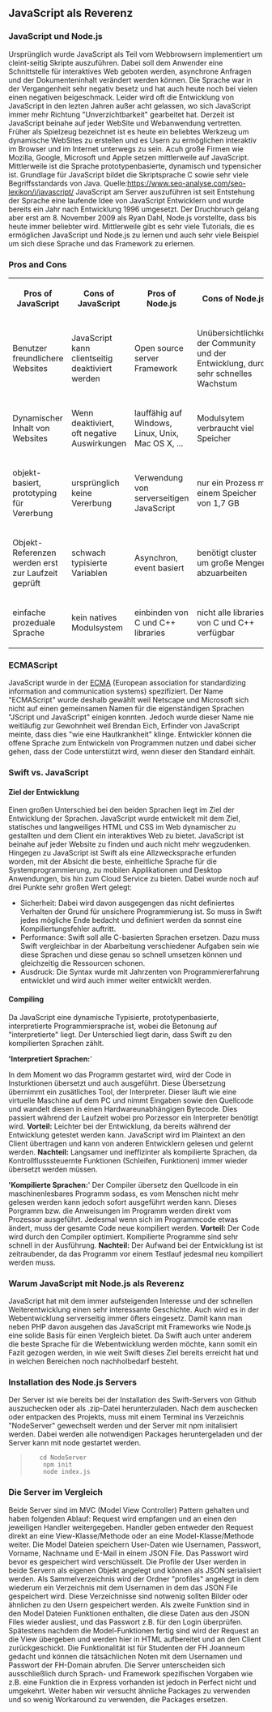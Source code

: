 ==JavaScript als Reverenz==

===JavaScript und Node.js===
Ursprünglich wurde JavaScript als Teil vom Webbrowsern implementiert um cleint-seitig Skripte auszuführen. Dabei soll dem Anwender eine Schnittstelle für interaktives Web geboten werden, asynchrone Anfragen und der Dokumenteninhalt verändert werden können. 
Die Sprache war in der Vergangenheit sehr negativ besetz und hat auch heute noch bei vielen einen negativen beigeschmack. Leider wird oft die Entwicklung von JavaScript in den lezten Jahren außer acht gelassen, wo sich JavaScript immer mehr Richtung "Unverzichtbarkeit" gearbeitet hat. Derzeit ist JavaScript beinahe auf jeder WebSite und Webanwendung vertretten. Früher als Spielzeug bezeichnet ist es heute ein beliebtes Werkzeug um dynamische WebSites zu erstellen und es Usern zu ermöglichen interaktiv im Browser und im Internet unterwegs zu sein. Acuh große Firmen wie Mozilla, Google, Microsoft und Apple setzen mittlerweile auf JavaScript. Mittlerweile ist die Sprache prototypenbasierte, dynamisch und typensicher ist. Grundlage für JavaScript bildet die Skriptsprache C sowie sehr viele Begriffsstandards von Java. Quelle:https://www.seo-analyse.com/seo-lexikon/j/javascript/
JavaScript am Server auszuführen ist seit Entstehung der Sprache eine laufende Idee von JavaScript Entwicklern und wurde bereits ein Jahr nach Entwicklung 1996 umgesetzt. Der Druchbruch gelang aber erst am 8. November 2009 als Ryan Dahl, Node.js vorstellte, dass bis heute immer beliebter wird. Mittlerweile gibt es sehr viele Tutorials, die es ermöglichen JavaScript und Node.js zu lernen und auch sehr viele Beispiel um sich diese Sprache und das Framework zu erlernen. 

=== Pros and Cons===
<table>
	<tr>
		<th>Pros of JavaScript</th>
		<th>Cons of JavaScript</th>
		<th>Pros of Node.js</th>
		<th>Cons of Node.js</th>
	</tr>
	<tr>
		<td>Benutzer freundlichere Websites</td>
		<td>JavaScript kann clientseitig deaktiviert werden</td>
		<td>Open source server Framework</td>
		<td>Unübersichtlichkeit der Community und der Entwicklung, durch sehr schnelles Wachstum</td>
	</tr>
	<tr>
		<td>Dynamischer Inhalt von Websites</td>
		<td>Wenn deaktiviert, oft negative Auswirkungen</td>
		<td>lauffähig auf Windows, Linux, Unix, Mac OS X, ...</td>
		<td>Modulsytem verbraucht viel Speicher</td>
	</tr>
	<tr>
		<td>objekt-basiert, prototyping für Vererbung</td>
		<td>ursprünglich keine Vererbung</td>
		<td>Verwendung von serverseitigen JavaScript</td>
		<td>nur ein Prozess mit einem Speicher von 1,7 GB</td>
	</tr>
	<tr>
		<td>Objekt-Referenzen werden erst zur Laufzeit geprüft</td>
		<td>schwach typisierte Variablen</td>
		<td>Asynchron, event basiert</td>
		<td>benötigt cluster um große Mengen abzuarbeiten</td>
	</tr>
	<tr>
		<td>einfache prozeduale Sprache</td>
		<td>kein natives Modulsystem</td>
		<td>einbinden von C und C++ libraries</td>
		<td>nicht alle libraries von C und C++ verfügbar</td>
	</tr>
</table>

===ECMAScript===

JavaScript wurde in der <span class = "plainlinks">[http://www.ecma-international.org/ ECMA]</span> (European association for standardizing information and communication systems) spezifiziert. Der Name "ECMAScript" wurde deshalb gewählt weil Netscape und Microsoft sich nicht auf einen gemeinsamen Namen für die eigenständigen Sprachen "JScript und JavaScript" einigen konnten. Jedoch wurde dieser Name nie weitläufig zur Gewohnheit weil Brendan Eich, Erfinder von JavaScript meinte, dass dies "wie eine Hautkrankheit" klinge. Entwickler können die offene Sprache zum Entwickeln von Programmen nutzen und dabei sicher gehen, dass der Code unterstützt wird, wenn dieser den Standard einhält. 

=== Swift vs. JavaScript=== 

====Ziel der Entwicklung====
Einen großen Unterschied bei den beiden Sprachen liegt im Ziel der Entwicklung der Sprachen. JavaScript wurde entwickelt mit dem Ziel, statisches und langweiliges HTML und CSS im Web dynamischer zu gestallten und dem Client ein interaktives Web zu bietet. JavaScript ist beinahe auf jeder Website zu finden und auch nicht mehr wegzudenken.
Hingegen zu JavaScript ist Swift als eine Allzwecksprache erfunden worden, mit der Absicht die beste, einheitliche Sprache für die Systemprogrammierung, zu mobilen Applikationen und Desktop Anwendungen, bis hin zum Cloud Service zu bieten. Dabei wurde noch auf drei Punkte sehr großen Wert gelegt: 
* Sicherheit: Dabei wird davon ausgegengen das nicht definiertes Verhalten der Grund für unsichere Programmierung ist. So muss in Swift jedes mögliche Ende bedacht und definiert werden da sonnst eine Kompiliertungsfehler auftritt.
* Performance: Swift soll alle C-basierten Sprachen ersetzen. Dazu muss Swift vergleichbar in der Abarbeitung verschiedener Aufgaben sein wie diese Sprachen und diese genau so schnell umsetzen können und gleichzeitig die Ressourcen schonen.
* Ausdruck: Die Syntax wurde mit Jahrzenten von Programmiererfahrung entwicklet und wird auch immer weiter entwicklt werden. 

====Compiling====
Da JavaScript eine dynamische Typisierte, prototypenbasierte, interpretierte Programmiersprache ist, wobei die Betonung auf "interpretierte" liegt. Der Unterschied liegt darin, dass Swift zu den kompilierten Sprachen zählt.

''''Interpretiert Sprachen:''''

In dem Moment wo das Programm gestartet wird, wird der Code in Insturktionen übersetzt und auch ausgeführt. Diese Übersetzung übernimmt ein zusätliches Tool, der Interpreter. Dieser läuft wie eine virtuelle Maschine auf dem PC und nimmt Eingaben sowie den Quellcode und wandelt diesen in einen Hardwareunabhängigen Bytecode. Dies passiert während der Laufzeit wobei pro Porzessor ein Interpreter benötigt wird. 
'''Vorteil:''' Leichter bei der Entwicklung, da bereits während der Entwicklung getestet werden kann. JavaScript wird im Plaintext an den Client übertragen und kann von anderen Entwicklern gelesen und gelernt werden.
'''Nachteil:''' Langsamer und ineffizinter als kompilierte Sprachen, da Kontrollflusssteuernte Funktionen (Schleifen, Funktionen) immer wieder übersetzt werden müssen.

''''Kompilierte Sprachen:''''
Der Compiler übersetz den Quellcode in ein maschinenlesbares Programm sodass, es vom Menschen nicht mehr gelesen werden kann jedoch sofort ausgeführt werden kann. Dieses Porgramm bzw. die Anweisungen im Programm werden direkt vom Prozessor ausgeführt. Jedesmal wenn sich im Programmcode etwas ändert, muss der gesamte Code neue kompiliert werden.
'''Vorteil:''' Der Code wird durch den Compiler optimiert. Kompilierte Programme sind sehr schnell in der Ausführung.
'''Nachteil:''' Der Aufwand bei der Entwicklung ist ist zeitraubender, da das Programm vor einem Testlauf jedesmal neu kompiliert werden muss.

===Warum JavaScript mit Node.js als Reverenz===

JavaScript hat mit dem immer aufsteigenden Interesse und der schnellen Weiterentwicklung einen sehr interessante Geschichte. Auch wird es in der Webentwicklung serverseitig immer öfters eingesetz. Damit kann man neben PHP davon ausgehen das JavaScript mit Frameworks wie Node.js eine solide Basis für einen Vergleich bietet. Da Swift auch unter anderem die beste Sprache für die Webentwicklung werden möchte, kann somit ein Fazit gezogen werden, in wie weit Swift dieses Ziel bereits erreicht hat und in welchen Bereichen noch nachholbedarf besteht. 

===Installation des Node.js Servers===

Der Server ist wie bereits bei der Installation des Swift-Servers von Github auszuchecken oder als .zip-Datei herunterzuladen. Nach dem auschecken oder entpacken des Projekts, muss mit einem Terminal ins Verzeichnis "NodeServer" gewechselt werden und der Server mit npm initalisiert werden. Dabei werden alle notwendigen Packages heruntergeladen und der Server kann mit node gestartet werden. 

<blockquote>
	<code>cd NodeServer</code><br/>
	<code>npm init</code><br/>
	<code>node index.js</code><br/>
</blockquote>

===Die Server im Vergleich===

Beide Server sind im MVC (Model View Controller) Pattern gehalten und haben folgenden Ablauf:
Request wird empfangen und an einen den jeweiligen Handler weitergegeben.
Handler geben entweder den Request direkt an eine View-Klasse/Methode oder an eine Model-Klasse/Methode weiter.
Die Model Dateien speichern User-Daten wie Usernamen, Passwort, Vorname, Nachname und E-Mail in einem JSON File. Das Passwort wird bevor es gespeichert wird verschlüsselt.
Die Profile der User werden in beide Servern als eigenen Objekt angelegt und können als JSON serialisiert werden. Als Sammelverzeichnis wird der Ordner "profiles" angelegt in dem wiederum ein Verzeichnis mit dem Usernamen in dem das JSON File gespeichert wird. Diese Verzeichnisse sind notwenig sollten Bilder oder ähnlichen zu den Usern gespeichert werden.
Als zweite Funktion sind in den Model Dateien Funktionen enthalten, die diese Daten aus den JSON Files wieder ausliest, und das Passwort z.B. für den Login überprüfen. 
Spätestens nachdem die Model-Funktionen fertig sind wird der Request an die View übergeben und werden hier in HTML aufbereitet und an den Client zurückgeschickt.
Die Funktionalität ist für Studenten der FH Joanneum gedacht und können die tätsächlichen Noten mit dem Usernamen und Passwort der FH-Domain abrufen. 
Die Server unterscheiden sich ausschließlich durch Sprach- und Framework spezifischen Vorgaben wie z.B. eine Funktion die in Express vorhanden ist jedoch in Perfect nicht und umgekehrt.
Weiter haben wir versucht ähnliche Packages zu verwenden und so wenig Workaround zu verwenden, die Packages ersetzen.





















